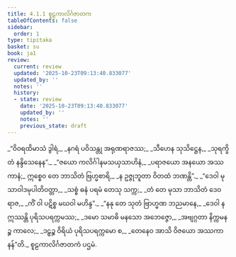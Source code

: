 ```yaml
---
title: 4.1.1 စူဠကာလိင်္ဂဇာတက
tableOfContents: false
sidebar:
  order: 1
type: tipitaka
basket: su
book: ja1
review:
  current: review
  updated: '2025-10-23T09:13:40.833077'
  updated_by: ''
  notes: ''
  history:
  - state: review
    date: '2025-10-23T09:13:40.833077'
    updated_by: ''
    notes: ''
    previous_state: draft
---
```



<ReviewStatus review={frontmatter.review} showDetails={true} />

<HypothesisAnnotation frontmatter={frontmatter} />

<DynamicBreadcrumb />

<Division number="1" book="ja1" e="ch" v="22" p="93">

<Paragraph number="883" type="verses" book="ja1">
_“ဝိဝရထိမာသံ ဒွါရံ,_  
_နဂရံ ပဝိသန္တု အရုဏရာဇဿ;_  
_သီဟေန သုသိဋ္ဌေန,_  
_သုရက္ခိတံ နန္ဒိသေနေန”._  

</Paragraph>

</Division>
<Division number="2" book="ja1" e="ch" v="22" p="93">

<Paragraph number="884" type="verses" book="ja1">
_“ဇယော ကလိင်္ဂါနမသယှသာဟိနံ,_  
_ပရာဇယော အနယော အဿကာနံ;_  
ဣစ္စေဝ တေ ဘာသိတံ ဗြဟ္မစာရိ,_  
_န ဥဇ္ဇုဘူတာ ဝိတထံ ဘဏန္တိ”._  

</Paragraph>

</Division>
<Division number="3" book="ja1" e="ch" v="22" p="120">

<Paragraph number="885" type="verses" book="ja1">
_“ဒေဝါ မုသာဝါဒမုပါတိဝတ္တာ,_  
_သစ္စံ ဓနံ ပရမံ တေသု သက္က;_  
_တံ တေ မုသာ ဘာသိတံ ဒေဝရာဇ,_  
_ကိံ ဝါ ပဋိစ္စ မဃဝါ မဟိန္ဒ”._  

</Paragraph>

</Division>
<Division number="4" book="ja1" e="ch" v="22" p="93">

<Paragraph number="886" type="verses" book="ja1">
_“နနု တေ သုတံ ဗြာဟ္မဏ ဘညမာနေ,_  
_ဒေဝါ န ဣဿန္တိ ပုရိသပရက္ကမဿ;_  
_ဒမော သမာဓိ မနသော အဘေဇ္ဇော,_  
_အဗျဂ္ဂတာ နိက္ကမနဉ္စ ကာလေ;_  
_ဒဠှဉ္စ ဝိရိယံ ပုရိသပရက္ကမော စ,_  
_တေနေဝ အာသိ ဝိဇယော အဿကာနန်”တိ._  


</Paragraph>
</Division>

<Paragraph number="887" type="center" book="ja1">
စူဠကာလိင်္ဂဇာတကံ ပဌမံ.
</Paragraph>